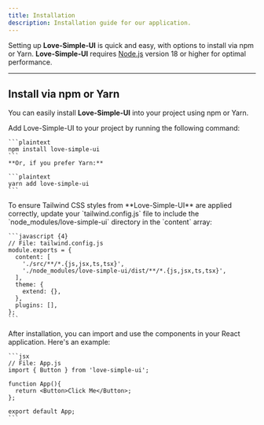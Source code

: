 ```yaml
---
title: Installation
description: Installation guide for our application.
---
```


Setting up **Love-Simple-UI** is quick and easy, with options to install via npm or Yarn. **Love-Simple-UI** requires [Node.js](https://nodejs.org/) version 18 or higher for optimal performance.

---

## Install via npm or Yarn

You can easily install **Love-Simple-UI** into your project using npm or Yarn.

<Stepper>
  <StepperItem title="Step 1: Install Love-Simple-UI">
    Add Love-Simple-UI to your project by running the following command:

    ```plaintext
    npm install love-simple-ui
    ```
    **Or, if you prefer Yarn:**

    ```plaintext
    yarn add love-simple-ui
    ```

  </StepperItem>

  <StepperItem title="Step 2: Configure Tailwind CSS">
    To ensure Tailwind CSS styles from **Love-Simple-UI** are applied correctly, update your `tailwind.config.js` file to include the `node_modules/love-simple-ui` directory in the `content` array:

    ```javascript {4}
    // File: tailwind.config.js
    module.exports = {
      content: [
        './src/**/*.{js,jsx,ts,tsx}',
        './node_modules/love-simple-ui/dist/**/*.{js,jsx,ts,tsx}',
      ],
      theme: {
        extend: {},
      },
      plugins: [],
    };
    ```

  </StepperItem>

  <StepperItem title="Step 3: Import the Components">
    After installation, you can import and use the components in your React application. Here's an example:

    ```jsx
    // File: App.js
    import { Button } from 'love-simple-ui';

    function App(){
      return <Button>Click Me</Button>;
    };

    export default App;
    ```

  </StepperItem>
</Stepper>
